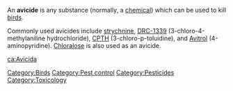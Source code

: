 {{wiktionary}}

An '''avicide''' is any substance (normally, a [[chemical]]) which can be used to kill [[bird]]s.  

Commonly used avicides include [[strychnine]], [[DRC-1339]] (3-chloro-4-methylaniline hydrochloride), [[CPTH]] (3-chloro-p-toluidine), and [[Avitrol]] (4-aminopyridine). [[Chloralose]] is also used as an avicide. 


{{chem-stub}}

[[Category:Birds]]
[[Category:Pest control]]
[[Category:Pesticides]]
[[Category:Toxicology]]

[[ca:Avicida]]